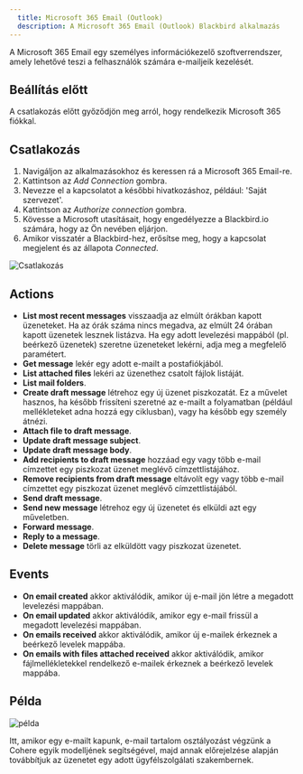 ```yaml
---
  title: Microsoft 365 Email (Outlook)
  description: A Microsoft 365 Email (Outlook) Blackbird alkalmazás
---
```


<LinkCard title="Megtekintés a Githubon" target="_blank" href="https://github.com/bb-io/MicrosoftOutlook" icon="github" />

A Microsoft 365 Email egy személyes információkezelő szoftverrendszer, amely lehetővé teszi a felhasználók számára e-mailjeik kezelését.

## Beállítás előtt

A csatlakozás előtt győződjön meg arról, hogy rendelkezik Microsoft 365 fiókkal.

## Csatlakozás

1. Navigáljon az alkalmazásokhoz és keressen rá a Microsoft 365 Email-re.
2. Kattintson az _Add Connection_ gombra.
3. Nevezze el a kapcsolatot a későbbi hivatkozáshoz, például: 'Saját szervezet'.
4. Kattintson az _Authorize connection_ gombra.
5. Kövesse a Microsoft utasításait, hogy engedélyezze a Blackbird.io számára, hogy az Ön nevében eljárjon.
6. Amikor visszatér a Blackbird-hez, erősítse meg, hogy a kapcsolat megjelent és az állapota _Connected_.

![Csatlakozás](https://raw.githubusercontent.com/bb-io/MicrosoftOutlook/main/image/README/connecting.png)

## Actions

- **List most recent messages** visszaadja az elmúlt órákban kapott üzeneteket. Ha az órák száma nincs megadva, az elmúlt 24 órában kapott üzenetek lesznek listázva. Ha egy adott levelezési mappából (pl. beérkező üzenetek) szeretne üzeneteket lekérni, adja meg a megfelelő paramétert.
- **Get message** lekér egy adott e-mailt a postafiókjából.
- **List attached files** lekéri az üzenethez csatolt fájlok listáját.
- **List mail folders**.
- **Create draft message** létrehoz egy új üzenet piszkozatát. Ez a művelet hasznos, ha később frissíteni szeretné az e-mailt a folyamatban (például mellékleteket adna hozzá egy ciklusban), vagy ha később egy személy átnézi.
- **Attach file to draft message**.
- **Update draft message subject**.
- **Update draft message body**.
- **Add recipients to draft message** hozzáad egy vagy több e-mail címzettet egy piszkozat üzenet meglévő címzettlistájához.
- **Remove recipients from draft message** eltávolít egy vagy több e-mail címzettet egy piszkozat üzenet meglévő címzettlistájából.
- **Send draft message**.
- **Send new message** létrehoz egy új üzenetet és elküldi azt egy műveletben.
- **Forward message**.
- **Reply to a message**.
- **Delete message** törli az elküldött vagy piszkozat üzenetet.

## Events

- **On email created** akkor aktiválódik, amikor új e-mail jön létre a megadott levelezési mappában.
- **On email updated** akkor aktiválódik, amikor egy e-mail frissül a megadott levelezési mappában.
- **On emails received** akkor aktiválódik, amikor új e-mailek érkeznek a beérkező levelek mappába.
- **On emails with files attached received** akkor aktiválódik, amikor fájlmellékletekkel rendelkező e-mailek érkeznek a beérkező levelek mappába.

## Példa

![példa](https://raw.githubusercontent.com/bb-io/MicrosoftOutlook/main/image/README/example.png)

Itt, amikor egy e-mailt kapunk, e-mail tartalom osztályozást végzünk a Cohere egyik modelljének segítségével, majd annak előrejelzése alapján továbbítjuk az üzenetet egy adott ügyfélszolgálati szakembernek.